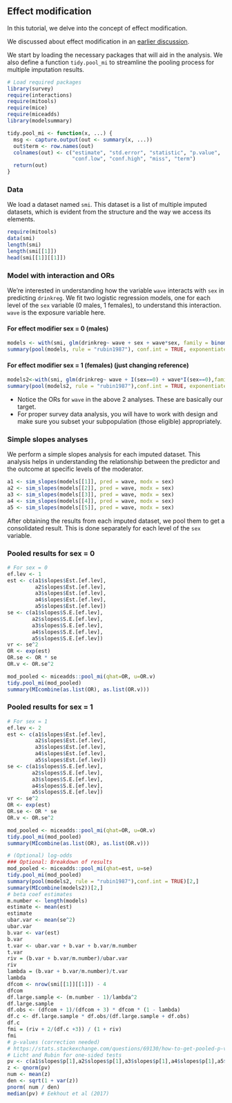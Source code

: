 ## Effect modification {.unnumbered}

In this tutorial, we delve into the concept of effect modification.

::: callout-important
We discussed about effect modification in an [earlier discussion](confounding0.html).
:::

We start by loading the necessary packages that will aid in the analysis. We also define a function `tidy.pool_mi` to streamline the pooling process for multiple imputation results.

```r
# Load required packages
library(survey)
require(interactions)
require(mitools)
require(mice)
require(miceadds)
library(modelsummary)

tidy.pool_mi <- function(x, ...) {
  msg <- capture.output(out <- summary(x, ...))
  out$term <- row.names(out)
  colnames(out) <- c("estimate", "std.error", "statistic", "p.value",
                     "conf.low", "conf.high", "miss", "term")
  return(out)
}
```

### Data

We load a dataset named `smi`. This dataset is a list of multiple imputed datasets, which is evident from the structure and the way we access its elements.

```r
require(mitools)
data(smi)
length(smi)
length(smi[[1]])
head(smi[[1]][[1]])
```

### Model with interaction and ORs

We're interested in understanding how the variable `wave` interacts with `sex` in predicting `drinkreg`. We fit two logistic regression models, one for each level of the `sex` variable (0 males, 1 females), to understand this interaction. `wave` is the exposure variable here.

#### For effect modifier sex = 0 (males)

```r
models <- with(smi, glm(drinkreg~ wave + sex + wave*sex, family = binomial()))
summary(pool(models, rule = "rubin1987"), conf.int = TRUE, exponentiate = TRUE)[2,]
```

#### For effect modifier sex = 1 (females) (just changing reference)

```r
models2<-with(smi, glm(drinkreg~ wave + I(sex==0) + wave*I(sex==0),family=binomial()))
summary(pool(models2, rule = "rubin1987"),conf.int = TRUE, exponentiate = TRUE)[2,]
```

-   Notice the ORs for `wave` in the above 2 analyses. These are basically our target.
-   For proper survey data analysis, you will have to work with design and make sure you subset your subpopulation (those eligible) appropriately.

### Simple slopes analyses

We perform a simple slopes analysis for each imputed dataset. This analysis helps in understanding the relationship between the predictor and the outcome at specific levels of the moderator.

```r
a1 <- sim_slopes(models[[1]], pred = wave, modx = sex)
a2 <- sim_slopes(models[[2]], pred = wave, modx = sex)
a3 <- sim_slopes(models[[3]], pred = wave, modx = sex)
a4 <- sim_slopes(models[[4]], pred = wave, modx = sex)
a5 <- sim_slopes(models[[5]], pred = wave, modx = sex)
```

After obtaining the results from each imputed dataset, we pool them to get a consolidated result. This is done separately for each level of the `sex` variable.

### Pooled results for sex = 0

```r
# For sex = 0
ef.lev <- 1
est <- c(a1$slopes$Est.[ef.lev],
         a2$slopes$Est.[ef.lev],
         a3$slopes$Est.[ef.lev],
         a4$slopes$Est.[ef.lev],
         a5$slopes$Est.[ef.lev])
se <- c(a1$slopes$S.E.[ef.lev],
        a2$slopes$S.E.[ef.lev],
        a3$slopes$S.E.[ef.lev],
        a4$slopes$S.E.[ef.lev],
        a5$slopes$S.E.[ef.lev])
vr <- se^2
OR <- exp(est)
OR.se <- OR * se
OR.v <- OR.se^2

mod_pooled <- miceadds::pool_mi(qhat=OR, u=OR.v)
tidy.pool_mi(mod_pooled)
summary(MIcombine(as.list(OR), as.list(OR.v)))
```

### Pooled results for sex = 1

```r
# For sex = 1
ef.lev <- 2
est <- c(a1$slopes$Est.[ef.lev],
         a2$slopes$Est.[ef.lev],
         a3$slopes$Est.[ef.lev],
         a4$slopes$Est.[ef.lev],
         a5$slopes$Est.[ef.lev])
se <- c(a1$slopes$S.E.[ef.lev],
        a2$slopes$S.E.[ef.lev],
        a3$slopes$S.E.[ef.lev],
        a4$slopes$S.E.[ef.lev],
        a5$slopes$S.E.[ef.lev])
vr <- se^2
OR <- exp(est)
OR.se <- OR * se
OR.v <- OR.se^2

mod_pooled <- miceadds::pool_mi(qhat=OR, u=OR.v)
tidy.pool_mi(mod_pooled)
summary(MIcombine(as.list(OR), as.list(OR.v)))
```

```r
# (Optional) log-odds
### Optional: Breakdown of results
mod_pooled <- miceadds::pool_mi(qhat=est, u=se)
tidy.pool_mi(mod_pooled)
summary(pool(models2, rule = "rubin1987"),conf.int = TRUE)[2,]
summary(MIcombine(models2))[2,]
# beta coef estimates
m.number <- length(models)
estimate <- mean(est)
estimate
ubar.var <- mean(se^2)
ubar.var
b.var <- var(est)
b.var
t.var <- ubar.var + b.var + b.var/m.number
t.var
riv = (b.var + b.var/m.number)/ubar.var
riv
lambda = (b.var + b.var/m.number)/t.var
lambda
dfcom <- nrow(smi[[1]][[1]]) - 4
dfcom
df.large.sample <- (m.number - 1)/lambda^2
df.large.sample
df.obs <- (dfcom + 1)/(dfcom + 3) * dfcom * (1 - lambda)
df.c <- df.large.sample * df.obs/(df.large.sample + df.obs)
df.c
fmi = (riv + 2/(df.c +3)) / (1 + riv)
fmi
# p-values (correction needed)
# https://stats.stackexchange.com/questions/69130/how-to-get-pooled-p-values-on-tests-done-in-multiple-imputed-datasets
# Licht and Rubin for one-sided tests
pv <- c(a1$slopes$p[1],a2$slopes$p[1],a3$slopes$p[1],a4$slopes$p[1],a5$slopes$p[1])
z <- qnorm(pv)  
num <- mean(z)
den <- sqrt(1 + var(z))
pnorm( num / den)
median(pv) # Eekhout et al (2017) 
```
